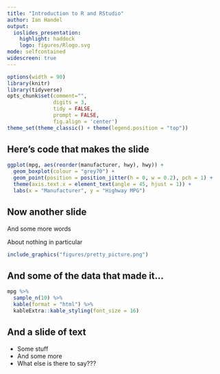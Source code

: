 ```yaml
---
title: "Introduction to R and RStudio"
author: Ian Handel
output: 
  ioslides_presentation: 
    highlight: haddock
    logo: figures/Rlogo.svg
mode: selfcontained
widescreen: true
---
```


```r
options(width = 90)
library(knitr)
library(tidyverse)
opts_chunk$set(comment="", 
               digits = 3, 
               tidy = FALSE, 
               prompt = FALSE,
               fig.align = 'center')
theme_set(theme_classic() + theme(legend.position = "top"))
```

## Here's code that makes the slide

```r

ggplot(mpg, aes(reorder(manufacturer, hwy), hwy)) +
  geom_boxplot(colour = "grey70") +
  geom_point(position = position_jitter(h = 0, w = 0.2), pch = 1) +
  theme(axis.text.x = element_text(angle = 45, hjust = 1)) +
  labs(x = "Manufacturer", y = "Highway MPG")

```

## Now another slide

And some more words

About nothing in particular

```r
include_graphics("figures/pretty_picture.png")
```

## And some of the data that made it...

```r
mpg %>% 
  sample_n(10) %>%
  kable(format = "html") %>% 
  kableExtra::kable_styling(font_size = 16)
```

## And a slide of text

* Some stuff
* And some more
* What else is there to say???

